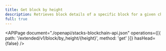 ```yaml
---
title: Get block by height
description: Retrieves block details of a specific block for a given chain height.
full: true
---
```


<APIPage
  document="./openapi/stacks-blockchain-api.json"
  operations={[{ path: '/extended/v1/block/by_height/{height}', method: 'get' }]}
  hasHead={false}
/>